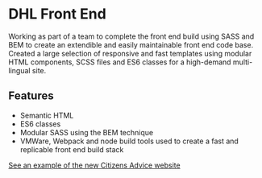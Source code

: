 

# DHL Front End

<ImageWithCaption
  src="/citizens-advice.png"
  altText="Some good altext"
  caption="One of the simple, beautiful and accessible templates used  by Citizens Advice."
/>

Working as part of a team to complete the front end build using SASS and BEM to create an extendible and easily maintainable front end code base. Created a large selection of responsive and fast templates using modular HTML components, SCSS files and ES6 classes for a high-demand multi-lingual site.

## Features

- Semantic HTML
- ES6 classes
- Modular SASS using the BEM technique
- VMWare, Webpack and node build tools used to create a fast and replicable front end build stack

[See an example of the new Citizens Advice website](https://www.citizensadvice.org.uk/immigration)

